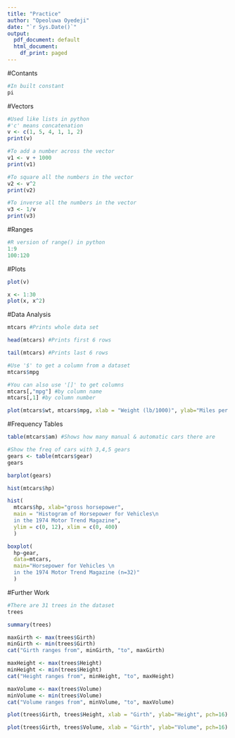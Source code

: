 ```yaml
---
title: "Practice"
author: "Opeoluwa Oyedeji"
date: "`r Sys.Date()`"
output:
  pdf_document: default
  html_document:
    df_print: paged
---
```



#Contants
```r
#In built constant
pi
```


#Vectors
```r
#Used like lists in python
#'c' means concatenation
v <- c(1, 5, 4, 1, 1, 2)
print(v)

#To add a number across the vector
v1 <- v + 1000
print(v1)

#To square all the numbers in the vector
v2 <- v^2
print(v2)

#To inverse all the numbers in the vector
v3 <- 1/v
print(v3)
```


#Ranges
```r
#R version of range() in python
1:9
100:120
```


#Plots
```r
plot(v)
```

```r
x <- 1:30
plot(x, x^2)
```


#Data Analysis
```r
mtcars #Prints whole data set
```

```r
head(mtcars) #Prints first 6 rows
```

```r
tail(mtcars) #Prints last 6 rows
```

```r
#Use '$' to get a column from a dataset
mtcars$mpg
```

```r
#You can also use '[]' to get columns
mtcars[,"mpg"] #by column name
mtcars[,1] #by column number
```

```r
plot(mtcars$wt, mtcars$mpg, xlab = "Weight (lb/1000)", ylab="Miles per gallon", pch=16)
```

#Frequency Tables
```r
table(mtcars$am) #Shows how many manual & automatic cars there are
```

```r
#Show the freq of cars with 3,4,5 gears
gears <- table(mtcars$gear)
gears
```

```r
barplot(gears)
```

```r
hist(mtcars$hp)
```

```r
hist(
  mtcars$hp, xlab="gross horsepower",
  main = "Histogram of Horsepower for Vehicles\n
  in the 1974 Motor Trend Magazine",
  ylim = c(0, 12), xlim = c(0, 400)
  )
```

```r
boxplot(
  hp~gear,
  data=mtcars,
  main="Horsepower for Vehicles \n
  in the 1974 Motor Trend Magazine (n=32)"
  )
```


#Further Work
```r
#There are 31 trees in the dataset
trees
```

```r
summary(trees)
```

```r
maxGirth <- max(trees$Girth)
minGirth <- min(trees$Girth)
cat("Girth ranges from", minGirth, "to", maxGirth)
```

```r
maxHeight <- max(trees$Height)
minHeight <- min(trees$Height)
cat("Height ranges from", minHeight, "to", maxHeight)
```

```r
maxVolume <- max(trees$Volume)
minVolume <- min(trees$Volume)
cat("Volume ranges from", minVolume, "to", maxVolume)
```

```r
plot(trees$Girth, trees$Height, xlab = "Girth", ylab="Height", pch=16)
```

```r
plot(trees$Girth, trees$Volume, xlab = "Girth", ylab="Volume", pch=16)
```

